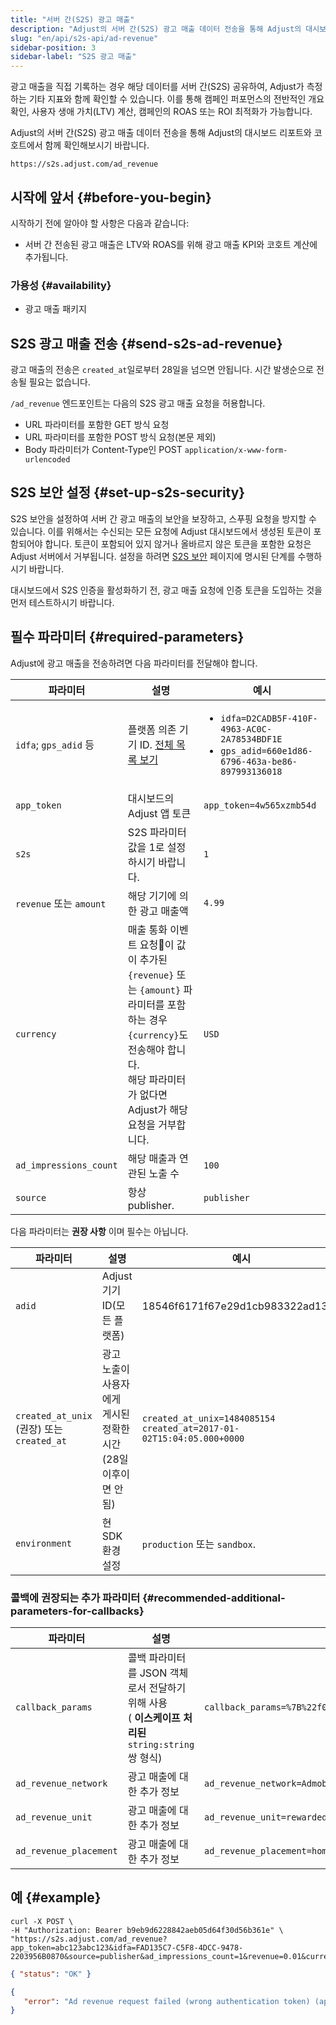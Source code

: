 ```yaml
---
title: "서버 간(S2S) 광고 매출"
description: "Adjust의 서버 간(S2S) 광고 매출 데이터 전송을 통해 Adjust의 대시보드 리포트와 코호트에서 함께 확인해보시기 바랍니다."
slug: "en/api/s2s-api/ad-revenue"
sidebar-position: 3
sidebar-label: "S2S 광고 매출"
---
```

광고 매출을 직접 기록하는 경우 해당 데이터를 서버 간\(S2S\) 공유하여, Adjust가 측정하는 기타 지표와 함께 확인할 수 있습니다. 이를 통해 캠페인 퍼포먼스의 전반적인 개요 확인, 사용자 생애 가치\(LTV\) 계산, 캠페인의 ROAS 또는 ROI 최적화가 가능합니다.

Adjust의 서버 간\(S2S\) 광고 매출 데이터 전송을 통해 Adjust의 대시보드 리포트와 코호트에서 함께 확인해보시기 바랍니다.
<codeblock title="엔드포인트" highlight="/ad_revenue"> 

```text
https://s2s.adjust.com/ad_revenue
```

</CodeBlock> 

시작에 앞서 \{\#before\-you\-begin\}
------------------------------------

시작하기 전에 알아야 할 사항은 다음과 같습니다:

* 서버 간 전송된 광고 매출은 LTV와 ROAS를 위해 광고 매출 KPI와 코호트 계산에 추가됩니다.

### 가용성 \{\#availability\}

* 광고 매출 패키지

S2S 광고 매출 전송 \{\#send\-s2s\-ad\-revenue\}
-----------------------------------------------

<callout type="note"> 

광고 매출의 전송은 `created_at`일로부터 28일을 넘으면 안됩니다. 시간 발생순으로 전송될 필요는 없습니다.
</Callout> 

`/ad_revenue` 엔드포인트는 다음의 S2S 광고 매출 요청을 허용합니다.

* URL 파라미터를 포함한 GET 방식 요청
* URL 파라미터를 포함한 POST 방식 요청\(본문 제외\) 
* Body 파라미터가 Content\-Type인 POST `application/x-www-form-urlencoded`

S2S 보안 설정 \{\#set\-up\-s2s\-security\}
--------------------------------------------

S2S 보안을 설정하여 서버 간 광고 매출의 보안을 보장하고, 스푸핑 요청을 방지할 수 있습니다. 이를 위해서는 수신되는 모든 요청에 Adjust 대시보드에서 생성된 토큰이 포함되어야 합니다. 토큰이 포함되어 있지 않거나 올바르지 않은 토큰을 포함한 요청은 Adjust 서버에서 거부됩니다. 설정을 하려면 [S2S 보안](/en/api/s2s-api/security) 페이지에 명시된 단계를 수행하시기 바랍니다.
<callout type="note"> 

대시보드에서 S2S 인증을 활성화하기 전, 광고 매출 요청에 인증 토큰을 도입하는 것을 먼저 테스트하시기 바랍니다.
</Callout> 

필수 파라미터 \{\#required\-parameters\}
--------------------------------------

Adjust에 광고 매출을 전송하려면 다음 파라미터를 전달해야 합니다.

|          파라미터          |                                                              설명                                                              |                                                          예시                                                           |
|------------------------|------------------------------------------------------------------------------------------------------------------------------|-----------------------------------------------------------------------------------------------------------------------|
| `idfa`; `gps_adid` 등   | 플랫폼 의존 기기 ID. [전체 목록 보기](https://help.adjust.com/en/article/server-to-server-events#accepted-identifiers)                    | <ul><li>`idfa=D2CADB5F-410F-4963-AC0C-2A78534BDF1E`</li><li>`gps_adid=660e1d86-6796-463a-be86-897993136018`</li></ul> |
| `app_token`            | 대시보드의 Adjust 앱 토큰                                                                                                            | `app_token=4w565xzmb54d`                                                                                              |
| `s2s`                  | S2S 파라미터 값을 1로 설정하시기 바랍니다.                                                                                                   | `1`                                                                                                                   |
| `revenue` 또는 `amount`  | 해당 기기에 의한 광고 매출액                                                                                                             | `4.99`                                                                                                                |
| `currency`             | 매출 통화 이벤트 요청이 값이 추가된 `{revenue}` 또는 `{amount}` 파라미터를 포함하는 경우 `{currency}`도 전송해야 합니다.<br/>해당 파라미터가 없다면 Adjust가 해당 요청을 거부합니다. | `USD`                                                                                                                 |
| `ad_impressions_count` | 해당 매출과 연관된 노출 수                                                                                                              | `100`                                                                                                                 |
| `source`               | 항상 publisher.                                                                                                                | `publisher`                                                                                                           |

다음 파라미터는 **권장 사항** 이며 필수는 아닙니다.

|                    파라미터                    |                    설명                     |                                   예시                                   |
|--------------------------------------------|-------------------------------------------|------------------------------------------------------------------------|
| `adid`                                     | Adjust 기기 ID\(모든 플랫폼\)                  | 18546f6171f67e29d1cb983322ad1329                                       |
| `created_at_unix` \(권장\) 또는 `created_at` | 광고 노출이 사용자에게 게시된 정확한 시간\(28일 이후이면 안 됨\) | `created_at_unix=1484085154` `created_at=2017-01-02T15:04:05.000+0000` |
| `environment`                              | 현 SDK 환경 설정                               | `production` 또는 `sandbox`.                                             |

### 콜백에 권장되는 추가 파라미터 \{\#recommended\-additional\-parameters\-for\-callbacks\}

|          파라미터          |                                     설명                                      |                                    예시                                    |
|------------------------|-----------------------------------------------------------------------------|--------------------------------------------------------------------------|
| `callback_params`      | 콜백 파라미터를 JSON 객체로서 전달하기 위해 사용<br/>\( **이스케이프 처리된** `string:string` 쌍 형식\) | `callback_params=%7B%22f0o%22%3A%22bar%22%2C%20%22bar%22%3A%22baz%22%7D` |
| `ad_revenue_network`   | 광고 매출에 대한 추가 정보                                                             | `ad_revenue_network=Admob`                                               |
| `ad_revenue_unit`      | 광고 매출에 대한 추가 정보                                                             | `ad_revenue_unit=rewarded_video`                                         |
| `ad_revenue_placement` | 광고 매출에 대한 추가 정보                                                             | `ad_revenue_placement=home_screen`                                       |

예 \{\#example\}
------------------

```console
curl -X POST \
-H "Authorization: Bearer b9eb9d6228842aeb05d64f30d56b361e" \
"https://s2s.adjust.com/ad_revenue?app_token=abc123abc123&idfa=FAD135C7-C5F8-4DCC-9478-2203956B0870&source=publisher&ad_impressions_count=1&revenue=0.01&currency=USD&s2s=1"
```

<tabs> <tab title="성공(Success)" icon="Check"> 

```json
{ "status": "OK" }
```

</Tab> <tab title="오류(Error)" icon="Cross"> 

```json
{
   "error": "Ad revenue request failed (wrong authentication token) (app_token:abc123abc123)"
}
```

</Tab> </Tabs>

